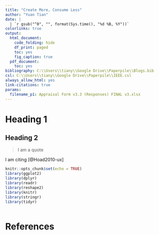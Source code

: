 ---
title: "Create More, Consume Less"
author: "Yuan Tian"
date: |
  | `r gsub("^0", "", format(Sys.time(), "%d %B, %Y"))`
colorlinks: true
output: 
  html_document:
    code_folding: hide
    df_print: paged
    toc: yes
    fig_caption: true
  pdf_document:
    toc: yes
bibliography: C:\\Users\\tiany\\Google Drive\\Paperpile\\Blogs.bib
csl: C:\\Users\\tiany\\Google Drive\\Paperpile\\IEEE.csl
always_allow_html: yes
link-citations: true
params:
  filename_p1: Appraisal Form v3.3 (Responses) FINAL v3.xlsx
---

# Heading 1

## Heading 2

> I am a quote

I am citing [@Hoad2010-ux]

```{r setup, include=FALSE}
knitr::opts_chunk$set(echo = TRUE)
library(ggplot2)
library(dplyr)
library(readr)
library(reshape2)
library(knitr)
library(stringr)
library(tidyr)
```



```{r message=FALSE, echo=FALSE}
```

# References
